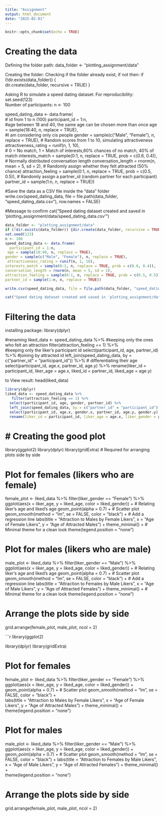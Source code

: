 ```yaml
---
title: "Assignment"
output: html_document
date: "2025-02-01"
---
```


```r
knitr::opts_chunk$set(echo = TRUE)
```

# Creating the data

Defining the folder path:
data_folder <- "plotting_assignment/data"

Creating the folder:
Checking if the folder already exist, if not then:
if (!dir.exists(data_folder)) {        
  dir.create(data_folder, recursive = TRUE)
}

Asking R to simulate a speed dating dataset:
For reproducibility:
set.seed(123)  
Number of participants:
n <- 100  


speed_dating_data <- data.frame(   
# id from 1 to n (100)
  participant_id = 1:n,    
#age between 18 and 40, the same age can be chosen more than once
 age = sample(18:40, n, replace = TRUE),    
#I am considering only cis people
  gender = sample(c("Male", "Female"), n, replace = TRUE),
# Random scores from 1 to 10, simulating attractiveness
 attractiveness_rating = runif(n, 1, 10),  
# 0 = No match, 1 = Match of interests,60% chances of no match, 40% of match
  interests_match = sample(0:1, n, replace = TRUE, prob = c(0.6, 0.4)), 
# Normally distributed conversation length
  conversation_length = rnorm(n, mean = 5, sd = 2), 
# Randomly assign whether they felt attracted (50% chance)
 attraction_feeling = sample(0:1, n, replace = TRUE, prob = c(0.5, 0.5)), 
# Randomly assign a partner_id (random partner for each participant)
partner_id = sample(1:n, n, replace = TRUE))

#Save the data as a CSV file inside the "data" folder
write.csv(speed_dating_data, file = file.path(data_folder, "speed_dating_data.csv"), row.names = FALSE)

#Message to confirm
cat("Speed dating dataset created and saved in 'plotting_assignment/data/speed_dating_data.csv'\n")

```r
data_folder <- "plotting_assignment/data"
if (!dir.exists(data_folder)) {dir.create(data_folder, recursive = TRUE)}
set.seed(123) 
n <- 100  
speed_dating_data <- data.frame(   
  participant_id = 1:n,    
 age = sample(18:40, n, replace = TRUE),    
gender = sample(c("Male", "Female"), n, replace = TRUE),
 attractiveness_rating = runif(n, 1, 10),  
interests_match = sample(0:1, n, replace = TRUE, prob = c(0.6, 0.4)), 
conversation_length = rnorm(n, mean = 5, sd = 2), 
attraction_feeling = sample(0:1, n, replace = TRUE, prob = c(0.5, 0.5)), 
partner_id = sample(1:n, n, replace = TRUE))

write.csv(speed_dating_data, file = file.path(data_folder, "speed_dating_data.csv"), row.names = FALSE)

cat("Speed dating dataset created and saved in 'plotting_assignment/data/speed_dating_data.csv'\n")


```

# Filtering the data

installing package:
library(dplyr)

#renaming
liked_data <- speed_dating_data %>%
#keeping only the ones who felt an attraction
  filter(attraction_feeling == 1) %>%  
#keeping only the liker's participant id
  select(participant_id, age, partner_id) %>% 
#joining by attracted id
  left_join(speed_dating_data, by = c("partner_id" = "participant_id")) %>%
# differentiating their age 
  select(participant_id, age.x, partner_id, age.y) %>%
  rename(liker_id = participant_id, liker_age = age.x, liked_id = partner_id, liked_age = age.y)

to View result:
head(liked_data)

```r
library(dplyr)
liked_data <- speed_dating_data %>%
   filter(attraction_feeling == 1) %>%  
  select(participant_id, age, gender, partner_id) %>%
  left_join(speed_dating_data, by = c("partner_id" = "participant_id")) %>%
  select(participant_id, age.x, gender.x, partner_id, age.y, gender.y) %>%
  rename(liker_id = participant_id, liker_age = age.x, liker_gender = gender.x, liked_id = partner_id, liked_age = age.y, liked_gender = gender.y)
```

# # Creating the good plot 
library(ggplot2)
library(dplyr)
library(gridExtra)  # Required for arranging plots side by side

# Plot for females (likers who are female)
female_plot <- liked_data %>%
  filter(liker_gender == "Female") %>%
  ggplot(aes(x = liker_age, y = liked_age, color = liked_gender)) +  # Relating liker's age and liked's age
  geom_point(alpha = 0.7) +  # Scatter plot
  geom_smooth(method = "lm", se = FALSE, color = "black") +  # Add a regression line
  labs(title = "Attraction to Males by Female Likers", 
       x = "Age of Female Likers", 
       y = "Age of Attracted Males") +
  theme_minimal() +  # Minimal theme for a clean look
  theme(legend.position = "none")

# Plot for males (likers who are male)
male_plot <- liked_data %>%
  filter(liker_gender == "Male") %>%
  ggplot(aes(x = liker_age, y = liked_age, color = liked_gender)) +  # Relating liker's age and liked's age
  geom_point(alpha = 0.7) +  # Scatter plot
  geom_smooth(method = "lm", se = FALSE, color = "black") +  # Add a regression line
  labs(title = "Attraction to Females by Male Likers", 
       x = "Age of Male Likers", 
       y = "Age of Attracted Females") +
  theme_minimal() +  # Minimal theme for a clean look
  theme(legend.position = "none")

# Arrange the plots side by side
grid.arrange(female_plot, male_plot, ncol = 2)

```r

library(ggplot2)



library(dplyr)
library(gridExtra)

# Plot for females 
female_plot <- liked_data %>%
  filter(liker_gender == "Female") %>%
  ggplot(aes(x = liker_age, y = liked_age, color = liked_gender)) +  
  geom_point(alpha = 0.7) +  # Scatter plot
  geom_smooth(method = "lm", se = FALSE, color = "black") +  
  labs(title = "Attraction to Males by Female Likers", 
       x = "Age of Female Likers", 
       y = "Age of Attracted Males") +
  theme_minimal() +  
  theme(legend.position = "none")

# Plot for males 
male_plot <- liked_data %>%
  filter(liker_gender == "Male") %>%
  ggplot(aes(x = liker_age, y = liked_age, color = liked_gender)) + 
  geom_point(alpha = 0.7) +  # Scatter plot
  geom_smooth(method = "lm", se = FALSE, color = "black") + 
  labs(title = "Attraction to Females by Male Likers", 
       x = "Age of Male Likers", 
       y = "Age of Attracted Females") +
  theme_minimal() +  
  theme(legend.position = "none")

# Arrange the plots side by side
grid.arrange(female_plot, male_plot, ncol = 2)
